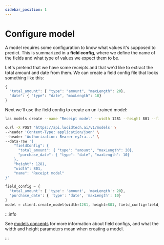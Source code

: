 ```yaml
---
sidebar_position: 1
---
```



# Configure model

A model requires some configuration to know what values it's supposed to predict. This is summarized in a **field config**, where we define the name of the fields and what type of values we expect them to be.

Let's pretend that we have some receipts and that we'd like to extract the total amount and date from them. We can create a field config file that looks something like this:

```javascript title="field_config.json"
{
  "total_amount": { "type": "amount", "maxLength": 20},
  "date": { "type": "date", "maxLength": 10}
}
```

Next we'll use the field config to create an un-trained model:

<Tabs groupId="programming-language">
<TabItem value="cli" label="CLI" default>

```bash
las models create --name "Receipt model" --width 1281 --height 801 --field-config-path field_config.json
```

</TabItem>
<TabItem value="curl" label="cURL">

```bash
curl -X POST 'https://api.lucidtech.ai/v1/models' \
--header 'Content-Type: application/json' \
--header 'Authorization: Bearer eyJra...' \
--data-raw '{
    "fieldConfig": {
      "total_amount": { "type": "amount", "maxLength": 20},
      "purchase_date": { "type": "date", "maxLength": 10}
    },
    "height": 1281,
    "width": 801,
    "name": "Receipt model"
}'
```

</TabItem>
<TabItem value="python" label="Python">

```python
field_config = {
  'total_amount': { 'type': 'amount', 'maxLength': 20},
  'purchase_date': { 'type': 'date', 'maxLength': 10}
}
model = client.create_model(width=1281, height=801, field_config=field_config, name='Receipt model')
```

</TabItem>
</Tabs>

:::info

See [models concepts](../concepts/models.mdx) for more information about field configs, and what the width and height parameters mean when creating a model.

:::
